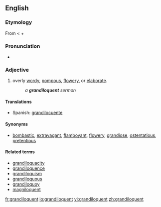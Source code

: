 ==English==

===Etymology===
From {{L.|en}} {{term|grandiloquus}} < {{term|grandis|grandis|great, full}} + {{term|loquor|loquor|speak}}

===Pronunciation===
* {{a|US}} {{IPA|/gɹænˈdɪl.ə.kwənt/}}
{{rfap}}

===Adjective===
{{en-adj}}

# {{context|of a person, their language or writing}} overly [[wordy]], [[pompous]], [[flowery]], or [[elaborate]].
#: ''a '''grandiloquent''' sermon''

====Translations====
{{trans-top|overly wordy or elaborate}}
* Spanish: [[grandilocuente]]
{{trans-bottom}}

====Synonyms====
* {{sense|overly wordy or elaborate}} [[bombastic]], [[extravagant]], [[flamboyant]], [[flowery]], [[grandiose]], [[ostentatious]], [[pretentious]]

====Related terms====
* [[grandiloquacity]]
* [[grandiloquence]]
* [[grandiloquism]]
* [[grandiloquous]]
* [[grandiloquoy]]
* [[magniloquent]]

[[fr:grandiloquent]]
[[io:grandiloquent]]
[[vi:grandiloquent]]
[[zh:grandiloquent]]
